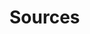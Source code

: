 

<DocsSEO
  title="Sources"
  description="Upload and manage documents, web links, and research materials. Learn about Escruta's source management system."
/>

# Sources
